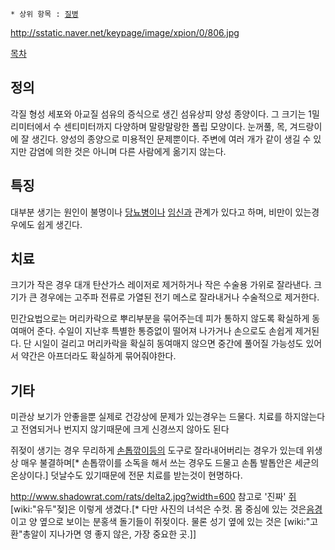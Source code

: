  * 상위 항목 : [[질병]]

http://sstatic.naver.net/keypage/image/xpion/0/806.jpg

[[목차]]
== 정의 ==
각질 형성 세포와 아교질 섬유의 증식으로 생긴 섬유상피 양성 종양이다. 그 크기는 1밀리미터에서 수 센티미터까지 다양하며 말랑말랑한 폴립 모양이다. 눈꺼풀, 목, 겨드랑이에 잘 생긴다. 양성의 종양으로 미용적인 문제뿐이다. 주변에 여러 개가 같이 생길 수 있지만 감염에 의한 것은 아니며 다른 사람에게 옮기지 않는다. 

== 특징 ==
대부분 생기는 원인이 불명이나 [[당뇨병]]이나 [[임신]]과 관계가 있다고 하며, 비만이 있는경우에도 쉽게 생긴다.

== 치료 ==
크기가 작은 경우 대개 탄산가스 레이저로 제거하거나 작은 수술용 가위로 잘라낸다. 크기가 큰 경우에는 고주파 전류로 가열된 전기 메스로 잘라내거나 수술적으로 제거한다.

민간요법으로는 머리카락으로 뿌리부분을 묶어주는데 피가 통하지 않도록 확실하게 동여매어 준다. 수일이 지난후 특별한 통증없이 떨어져 나가거나 손으로도 손쉽게 제거된다. 단 시일이 걸리고 머리카락을 확실히 동여매지 않으면 중간에 풀어질 가능성도 있어서 약간은 아프더라도 확실하게 묶어줘야한다.

== 기타 ==
미관상 보기가 안좋을뿐 실제로 건강상에 문제가 있는경우는 드물다. 치료를 하지않는다고 전염되거나 번지지 않기때문에 크게 신경쓰지 않아도 된다

쥐젖이 생기는 경우 무리하게 [[손톱깎이]]등의 도구로 잘라내어버리는 경우가 있는데 위생상 매우 불결하며[* 손톱깎이를 소독을 해서 쓰는 경우도 드물고 손톱 발톱안은 세균의 온상이다.] 덧날수도 있기때문에 전문 치료를 받는것이 현명하다.

http://www.shadowrat.com/rats/delta2.jpg?width=600
참고로 '진짜' [[쥐]][wiki:"유두"젖]은 이렇게 생겼다.[* 다만 사진의 녀석은 수컷. 몸 중심에 있는 것은[[음경]] 이고 양 옆으로 보이는 분홍색 돌기들이 쥐젖이다. 물론 성기 옆에 있는 것은 [wiki:"고환"총알이 지나가면 영 좋지 않은, 가장 중요한 곳.]]
